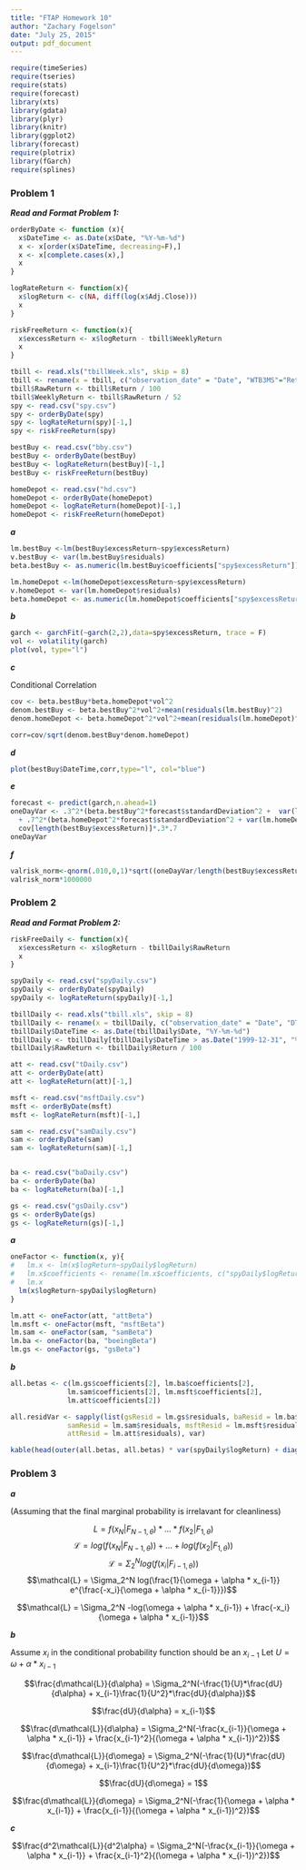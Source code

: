 ```yaml
---
title: "FTAP Homework 10"
author: "Zachary Fogelson"
date: "July 25, 2015"
output: pdf_document
---
```


```r
require(timeSeries)
require(tseries)
require(stats)
require(forecast)
library(xts)
library(gdata)
library(plyr)
library(knitr)
library(ggplot2)
library(forecast)
require(plotrix)
library(fGarch)
require(splines)
```
### Problem 1

***Read and Format Problem 1:***

```r
orderByDate <- function (x){
  x$DateTime <- as.Date(x$Date, "%Y-%m-%d")
  x <- x[order(x$DateTime, decreasing=F),]
  x <- x[complete.cases(x),]
  x
}

logRateReturn <- function(x){
  x$logReturn <- c(NA, diff(log(x$Adj.Close)))
  x
}

riskFreeReturn <- function(x){
  x$excessReturn <- x$logReturn - tbill$WeeklyReturn
  x
}

tbill <- read.xls("tbillWeek.xls", skip = 8)
tbill <- rename(x = tbill, c("observation_date" = "Date", "WTB3MS"="Return"))
tbill$RawReturn <- tbill$Return / 100
tbill$WeeklyReturn <- tbill$RawReturn / 52
spy <- read.csv("spy.csv")
spy <- orderByDate(spy)
spy <- logRateReturn(spy)[-1,]
spy <- riskFreeReturn(spy)

bestBuy <- read.csv("bby.csv")
bestBuy <- orderByDate(bestBuy)
bestBuy <- logRateReturn(bestBuy)[-1,]
bestBuy <- riskFreeReturn(bestBuy)

homeDepot <- read.csv("hd.csv")
homeDepot <- orderByDate(homeDepot)
homeDepot <- logRateReturn(homeDepot)[-1,]
homeDepot <- riskFreeReturn(homeDepot)
```


***a***
```r
lm.bestBuy <-lm(bestBuy$excessReturn~spy$excessReturn)
v.bestBuy <- var(lm.bestBuy$residuals)
beta.bestBuy <- as.numeric(lm.bestBuy$coefficients["spy$excessReturn"])

lm.homeDepot <-lm(homeDepot$excessReturn~spy$excessReturn)
v.homeDepot <- var(lm.homeDepot$residuals)
beta.homeDepot <- as.numeric(lm.homeDepot$coefficients["spy$excessReturn"])
```

***b***
```r
garch <- garchFit(~garch(2,2),data=spy$excessReturn, trace = F)
vol <- volatility(garch)
plot(vol, type="l")
```


***c***

Conditional Correlation
```r
cov <- beta.bestBuy*beta.homeDepot*vol^2
denom.bestBuy <- beta.bestBuy^2*vol^2+mean(residuals(lm.bestBuy)^2)
denom.homeDepot <- beta.homeDepot^2*vol^2+mean(residuals(lm.homeDepot)^2)

corr=cov/sqrt(denom.bestBuy*denom.homeDepot)
```

***d***
```r
plot(bestBuy$DateTime,corr,type="l", col="blue")
```

***e***
```r
forecast <- predict(garch,n.ahead=1)
oneDayVar <- .3^2*(beta.bestBuy^2*forecast$standardDeviation^2 +  var(lm.bestBuy$residuals)) 
  + .7^2*(beta.homeDepot^2*forecast$standardDeviation^2 + var(lm.homeDepot$residuals)) + 2 *   
  cov[length(bestBuy$excessReturn)]*.3*.7
oneDayVar
```

***f***
```r
valrisk_norm<-qnorm(.010,0,1)*sqrt((oneDayVar/length(bestBuy$excessReturn)))
valrisk_norm*1000000
```


### Problem 2

***Read and Format Problem 2:***

```r
riskFreeDaily <- function(x){
  x$excessReturn <- x$logReturn - tbillDaily$RawReturn
  x
}

spyDaily <- read.csv("spyDaily.csv")
spyDaily <- orderByDate(spyDaily)
spyDaily <- logRateReturn(spyDaily)[-1,]

tbillDaily <- read.xls("tbill.xls", skip = 8)
tbillDaily <- rename(x = tbillDaily, c("observation_date" = "Date", "DTB3"="Return"))
tbillDaily$DateTime <- as.Date(tbillDaily$Date, "%Y-%m-%d")
tbillDaily <- tbillDaily[tbillDaily$DateTime > as.Date("1999-12-31", "%Y-%m-%d"), ]
tbillDaily$RawReturn <- tbillDaily$Return / 100

att <- read.csv("tDaily.csv")
att <- orderByDate(att)
att <- logRateReturn(att)[-1,]

msft <- read.csv("msftDaily.csv")
msft <- orderByDate(msft)
msft <- logRateReturn(msft)[-1,]

sam <- read.csv("samDaily.csv")
sam <- orderByDate(sam)
sam <- logRateReturn(sam)[-1,]


ba <- read.csv("baDaily.csv")
ba <- orderByDate(ba)
ba <- logRateReturn(ba)[-1,]

gs <- read.csv("gsDaily.csv")
gs <- orderByDate(gs)
gs <- logRateReturn(gs)[-1,]

```

***a***

```r
oneFactor <- function(x, y){
#   lm.x <- lm(x$logReturn~spyDaily$logReturn)
#   lm.x$coefficients <- rename(lm.x$coefficients, c("spyDaily$logReturn"=y))
#   lm.x
  lm(x$logReturn~spyDaily$logReturn)
}

lm.att <- oneFactor(att, "attBeta")
lm.msft <- oneFactor(msft, "msftBeta")
lm.sam <- oneFactor(sam, "samBeta")
lm.ba <- oneFactor(ba, "boeingBeta")
lm.gs <- oneFactor(gs, "gsBeta")
```

***b***
```r
all.betas <- c(lm.gs$coefficients[2], lm.ba$coefficients[2], 
              lm.sam$coefficients[2], lm.msft$coefficients[2],
              lm.att$coefficients[2])

all.residVar <- sapply(list(gsResid = lm.gs$residuals, baResid = lm.ba$residuals, 
              samResid = lm.sam$residuals, msftResid = lm.msft$residuals,
              attResid = lm.att$residuals), var)

kable(head(outer(all.betas, all.betas) * var(spyDaily$logReturn) + diag(5) * all.residVar))
```

### Problem 3

***a***

(Assuming that the final marginal probability is irrelavant for cleanliness)

$$L = f(x_N | F_{N-1, \theta}) *...* f(x_2 | F_{1,  \theta})$$
$$\mathcal{L} = log(f(x_N | F_{N-1, \theta})) +...+ log(f(x_2 | F_{1,  \theta}))$$
$$\mathcal{L} = \Sigma_2^N log(f(x_i | F_{i-1, \theta}))$$
$$\mathcal{L} = \Sigma_2^N log(\frac{1}{\omega + \alpha * x_{i-1}} e^{\frac{-x_i}{\omega + \alpha * x_{i-1}}})$$

$$\mathcal{L} = \Sigma_2^N -log(\omega + \alpha * x_{i-1}) + \frac{-x_i}{\omega + \alpha * x_{i-1}}$$

***b***

Assume $x_i$ in the conditional probability function should be an $x_{i-1}$
Let $U = \omega + \alpha * x_{i-1}$

$$\frac{d\mathcal{L}}{d\alpha} = \Sigma_2^N(-\frac{1}{U}*\frac{dU}{d\alpha} + x_{i-1}\frac{1}{U^2}*\frac{dU}{d\alpha})$$

$$\frac{dU}{d\alpha} = x_{i-1}$$

$$\frac{d\mathcal{L}}{d\alpha} = \Sigma_2^N(-\frac{x_{i-1}}{\omega + \alpha * x_{i-1}} + \frac{x_{i-1}^2}{(\omega + \alpha * x_{i-1})^2})$$


$$\frac{d\mathcal{L}}{d\omega} = \Sigma_2^N(-\frac{1}{U}*\frac{dU}{d\omega} + x_{i-1}\frac{1}{U^2}*\frac{dU}{d\omega})$$

$$\frac{dU}{d\omega} = 1$$

$$\frac{d\mathcal{L}}{d\omega} = \Sigma_2^N(-\frac{1}{\omega + \alpha * x_{i-1}} + \frac{x_{i-1}}{(\omega + \alpha * x_{i-1})^2})$$


***c***


$$\frac{d^2\mathcal{L}}{d^2\alpha} = \Sigma_2^N(-\frac{x_{i-1}}{\omega + \alpha * x_{i-1}} + \frac{x_{i-1}^2}{(\omega + \alpha * x_{i-1})^2})$$




